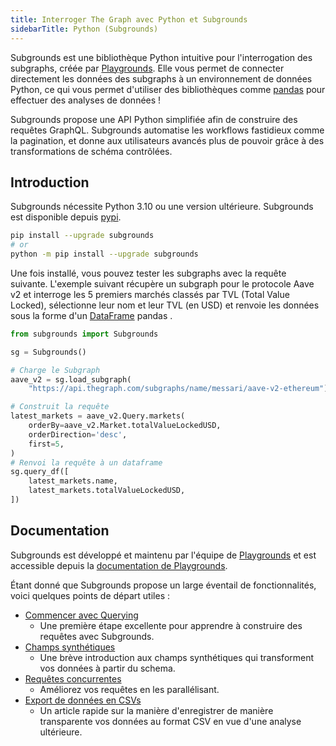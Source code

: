 ```yaml
---
title: Interroger The Graph avec Python et Subgrounds
sidebarTitle: Python (Subgrounds)
---
```


Subgrounds est une bibliothèque Python intuitive pour l'interrogation des subgraphs, créée par [Playgrounds](https://playgrounds.network/). Elle vous permet de connecter directement les données des subgraphs à un environnement de données Python, ce qui vous permet d'utiliser des bibliothèques comme [pandas](https://pandas.pydata.org/) pour effectuer des analyses de données !

Subgrounds propose une API Python simplifiée afin de construire des requêtes GraphQL. Subgrounds automatise les workflows fastidieux comme la pagination, et donne aux utilisateurs avancés plus de pouvoir grâce à des transformations de schéma contrôlées.

## Introduction

Subgrounds nécessite Python 3.10 ou une version ultérieure. Subgrounds est disponible depuis [pypi](https://pypi.org/project/subgrounds/).

```bash
pip install --upgrade subgrounds
# or
python -m pip install --upgrade subgrounds
```

Une fois installé, vous pouvez tester les subgraphs avec la requête suivante. L'exemple suivant récupère un subgraph pour le protocole Aave v2 et interroge les 5 premiers marchés classés par TVL (Total Value Locked), sélectionne leur nom et leur TVL (en USD) et renvoie les données sous la forme d'un [DataFrame](https://pandas.pydata.org/pandas-docs/dev/reference/api/pandas.DataFrame.html#pandas.DataFrame) pandas .

```python
from subgrounds import Subgrounds

sg = Subgrounds()

# Charge le Subgraph
aave_v2 = sg.load_subgraph(
    "https://api.thegraph.com/subgraphs/name/messari/aave-v2-ethereum")

# Construit la requête
latest_markets = aave_v2.Query.markets(
    orderBy=aave_v2.Market.totalValueLockedUSD,
    orderDirection='desc',
    first=5,
)
# Renvoi la requête à un dataframe
sg.query_df([
    latest_markets.name,
    latest_markets.totalValueLockedUSD,
])
```

## Documentation

Subgrounds est développé et maintenu par l'équipe de [Playgrounds](https://playgrounds.network/) et est accessible depuis la [documentation de Playgrounds](https://docs.playgrounds.network/subgrounds).

Étant donné que Subgrounds propose un large éventail de fonctionnalités, voici quelques points de départ utiles :

- [Commencer avec Querying](https://docs.playgrounds.network/subgrounds/getting_started/basics/)
  - Une première étape excellente pour apprendre à construire des requêtes avec Subgrounds.
- [Champs synthétiques](https://docs.playgrounds.network/subgrounds/getting_started/synthetic_fields/)
  - Une brève introduction aux champs synthétiques qui transforment vos données à partir du schema.
- [Requêtes concurrentes](https://docs.playgrounds.network/subgrounds/getting_started/async/)
  - Améliorez vos requêtes en les parallélisant.
- [Export de données en CSVs](https://docs.playgrounds.network/subgrounds/faq/exporting/)
  - Un article rapide sur la manière d'enregistrer de manière transparente vos données au format CSV en vue d'une analyse ultérieure.
